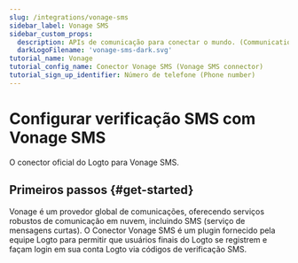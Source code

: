 ```yaml
---
slug: /integrations/vonage-sms
sidebar_label: Vonage SMS
sidebar_custom_props:
  description: APIs de comunicação para conectar o mundo. (Communications APIs to connect the world.)
  darkLogoFilename: 'vonage-sms-dark.svg'
tutorial_name: Vonage
tutorial_config_name: Conector Vonage SMS (Vonage SMS connector)
tutorial_sign_up_identifier: Número de telefone (Phone number)
---
```




# Configurar verificação SMS com Vonage SMS

O conector oficial do Logto para Vonage SMS.

<GuideTip />

## Primeiros passos \{#get-started}

Vonage é um provedor global de comunicações, oferecendo serviços robustos de comunicação em nuvem, incluindo SMS (serviço de mensagens curtas). O Conector Vonage SMS é um plugin fornecido pela equipe Logto para permitir que usuários finais do Logto se registrem e façam login em sua conta Logto via códigos de verificação SMS.

<Integration />
